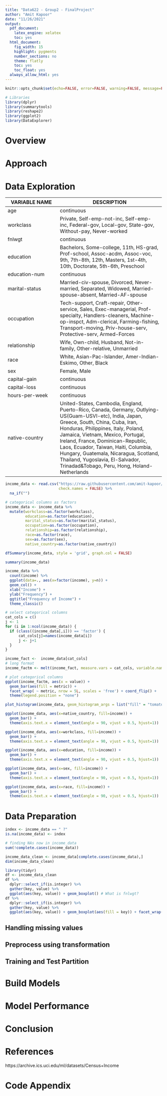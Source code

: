 ```yaml
---
title: "Data622 - Group2 - FinalProject"
author: "Amit Kapoor"
date: "11/26/2021"
output:
  pdf_document:
    latex_engine: xelatex
    toc: yes
  html_document:
    fig_width: 15
    highlight: pygments
    number_sections: no
    theme: flatly
    toc: yes
    toc_float: yes
  always_allow_html: yes
---
```


```r
knitr::opts_chunk$set(echo=FALSE, error=FALSE, warning=FALSE, message=FALSE, fig.align="center", fig.width = 10)
```


```r
# Libraries
library(dplyr)
library(summarytools)
library(reshape2)
library(ggplot2)
library(DataExplorer)
```


# Overview




# Approach




# Data Exploration



|VARIABLE NAME|DESCRIPTION|
|--|----|
|age|continuous|
|workclass|Private, Self-emp-not-inc, Self-emp-inc, Federal-gov, Local-gov, State-gov, Without-pay, Never-worked|
|fnlwgt|continuous|
|education|Bachelors, Some-college, 11th, HS-grad, Prof-school, Assoc-acdm, Assoc-voc, 9th, 7th-8th, 12th, Masters, 1st-4th, 10th, Doctorate, 5th-6th, Preschool|
|education-num|continuous|
|marital-status|Married-civ-spouse, Divorced, Never-married, Separated, Widowed, Married-spouse-absent, Married-AF-spouse|
|occupation|Tech-support, Craft-repair, Other-service, Sales, Exec-managerial, Prof-specialty, Handlers-cleaners, Machine-op-inspct, Adm-clerical, Farming-fishing, Transport-moving, Priv-house-serv, Protective-serv, Armed-Forces|
|relationship|Wife, Own-child, Husband, Not-in-family, Other-relative, Unmarried|
|race|White, Asian-Pac-Islander, Amer-Indian-Eskimo, Other, Black|
|sex|Female, Male|
|capital-gain|continuous|
|capital-loss|continuous|
|hours-per-week|continuous|
|native-country|United-States, Cambodia, England, Puerto-Rico, Canada, Germany, Outlying-US(Guam-USVI-etc), India, Japan, Greece, South, China, Cuba, Iran, Honduras, Philippines, Italy, Poland, Jamaica, Vietnam, Mexico, Portugal, Ireland, France, Dominican-Republic, Laos, Ecuador, Taiwan, Haiti, Columbia, Hungary, Guatemala, Nicaragua, Scotland, Thailand, Yugoslavia, El-Salvador, Trinadad&Tobago, Peru, Hong, Holand-Netherlands|



```r
income_data <- read.csv("https://raw.githubusercontent.com/amit-kapoor/Data622Group2/main/FinalProject/data/census_income.csv", 
                        check.names = FALSE) %>% 
  na_if("")

# categorical columns as factors
income_data <- income_data %>% 
  mutate(workclass=as.factor(workclass),
         education=as.factor(education),
         marital_status=as.factor(marital_status),
         occupation=as.factor(occupation),
         relationship=as.factor(relationship),
         race=as.factor(race),
         sex=as.factor(sex),
         native_country=as.factor(native_country))

```



```r
dfSummary(income_data, style = 'grid', graph.col = FALSE)
```


```r
summary(income_data)
```



```r
income_data %>% 
  count(income) %>% 
  ggplot(data=., aes(x=factor(income), y=n)) + 
  geom_col() + 
  xlab("Income") + 
  ylab("Frequency") + 
  ggtitle("Frequency of Income") + 
  theme_classic()
```



```r

# select categorical columns
cat_cols = c()
j <- 1
for (i in 1:ncol(income_data)) {
  if (class((income_data[,i])) == 'factor') {
      cat_cols[j]=names(income_data[i])
      j <- j+1
  }
}

income_fact <-  income_data[cat_cols]
# long format
income_factm <- melt(income_fact, measure.vars = cat_cols, variable.name = 'metric', value.name = 'value')

# plot categorical columns
ggplot(income_factm, aes(x = value)) + 
  geom_bar(aes(fill = metric)) + 
  facet_wrap( ~ metric, nrow = 5L, scales = 'free') + coord_flip() + 
  theme(legend.position = "none")
```


```r
plot_histogram(income_data, geom_histogram_args = list("fill" = "tomato4"))
```



```r
ggplot(income_data, aes(x=native_country, fill=income)) + 
  geom_bar() + 
  theme(axis.text.x = element_text(angle = 90, vjust = 0.5, hjust=1))
```

```r
ggplot(income_data, aes(x=workclass, fill=income)) + 
  geom_bar() + 
  theme(axis.text.x = element_text(angle = 90, vjust = 0.5, hjust=1))
```

```r
ggplot(income_data, aes(x=education, fill=income)) + 
  geom_bar() + 
  theme(axis.text.x = element_text(angle = 90, vjust = 0.5, hjust=1))
```


```r
ggplot(income_data, aes(x=sex, fill=income)) + 
  geom_bar() + 
  theme(axis.text.x = element_text(angle = 90, vjust = 0.5, hjust=1))
```




```r
ggplot(income_data, aes(x=race, fill=income)) + 
  geom_bar() + 
  theme(axis.text.x = element_text(angle = 90, vjust = 0.5, hjust=1))
```




# Data Preparation





```r
index <- income_data == " ?"
is.na(income_data) <- index
```



```r
# finding NAs now in income_data
sum(!complete.cases(income_data))
```


```r
income_data_clean <- income_data[complete.cases(income_data),]
dim(income_data_clean)
```


```r
library(tidyr)
df <- income_data_clean
df %>% 
  dplyr::select_if(is.integer) %>% 
  gather(key, value) %>% 
  ggplot(aes(key, value)) + geom_boxplot() # What is fnlwgt?
df %>% 
  dplyr::select_if(is.integer) %>% 
  gather(key, value) %>% 
  ggplot(aes(key, value)) + geom_boxplot(aes(fill = key)) + facet_wrap(~key, scales = "free") # Lots of outliers 
```







## Handling missing values

## Preprocess using transformation

## Training and Test Partition



# Build Models



# Model Performance



# Conclusion



# References

https://archive.ics.uci.edu/ml/datasets/Census+Income




# Code Appendix


```r

```
















